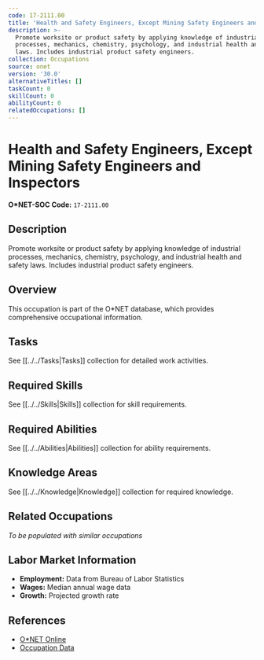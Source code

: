```yaml
---
code: 17-2111.00
title: 'Health and Safety Engineers, Except Mining Safety Engineers and Inspectors'
description: >-
  Promote worksite or product safety by applying knowledge of industrial
  processes, mechanics, chemistry, psychology, and industrial health and safety
  laws. Includes industrial product safety engineers.
collection: Occupations
source: onet
version: '30.0'
alternativeTitles: []
taskCount: 0
skillCount: 0
abilityCount: 0
relatedOccupations: []
---
```

# Health and Safety Engineers, Except Mining Safety Engineers and Inspectors

**O*NET-SOC Code:** `17-2111.00`

## Description

Promote worksite or product safety by applying knowledge of industrial processes, mechanics, chemistry, psychology, and industrial health and safety laws. Includes industrial product safety engineers.

## Overview

This occupation is part of the O*NET database, which provides comprehensive occupational information.

## Tasks

See [[../../Tasks|Tasks]] collection for detailed work activities.

## Required Skills

See [[../../Skills|Skills]] collection for skill requirements.

## Required Abilities

See [[../../Abilities|Abilities]] collection for ability requirements.

## Knowledge Areas

See [[../../Knowledge|Knowledge]] collection for required knowledge.

## Related Occupations

*To be populated with similar occupations*

## Labor Market Information

- **Employment:** Data from Bureau of Labor Statistics
- **Wages:** Median annual wage data
- **Growth:** Projected growth rate

## References

- [O*NET Online](https://www.onetonline.org/link/summary/17-2111.00)
- [Occupation Data](https://www.onetcenter.org/)
